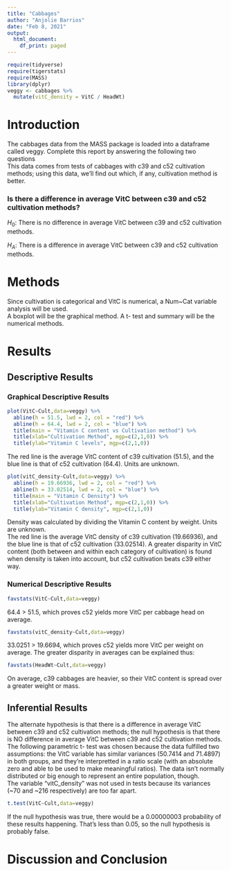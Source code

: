 ```yaml
---
title: "Cabbages"
author: "Anjolie Barrios"
date: "Feb 8, 2021"
output:
  html_document:
    df_print: paged
---
```


```r
require(tidyverse)
require(tigerstats)
require(MASS)
library(dplyr)
veggy <- cabbages %>%
  mutate(vitC_density = VitC / HeadWt)
```

# Introduction
<!--In this section you explain what you are trying to show.  Where did the data come from?  What is the research or other question you are trying to answer?!-->
 The cabbages data from the MASS package is loaded into a dataframe called veggy. Complete this report by answering the following two questions  
This data comes from tests of cabbages with c39 and c52 cultivation methods; using this data, we'll find out which, if any, cultivation method is better.  
  
### Is there a difference in average VitC between c39 and c52 cultivation methods?  
  
$H_0$: There is no difference in average VitC between c39 and c52 cultivation methods.  
  
$H_A$: There is a difference in average VitC between c39 and c52 cultivation methods.  
  
# Methods  
<!--Decide on your methods:  use "variable analysis" or other appropriate descriptors.  Make sure to choose at least one graphical method and at least one numerical method.!-->
Since cultivation is categorical and VitC is numerical, a Num~Cat variable analysis will be used.  
A boxplot will be the graphical method. A t- test and summary will be the numerical methods.  

# Results  

<!--Divide this section into two sub-sections:  One for your descriptive  results and one for your inferential results.!-->

## Descriptive Results  

### Graphical Descriptive Results  
```r
plot(VitC~Cult,data=veggy) %>%
  abline(h = 51.5, lwd = 2, col = "red") %>%
  abline(h = 64.4, lwd = 2, col = "blue") %>%
  title(main = "Vitamin C content vs Cultivation method") %>%
  title(xlab="Cultivation Method", mgp=c(2,1,0)) %>%
  title(ylab="Vitamin C levels", mgp=c(2,1,0))
```
  
The red line is the average VitC content of c39 cultivation (51.5), and the blue line is that of c52 cultivation (64.4). Units are unknown.  
  
```r
plot(vitC_density~Cult,data=veggy) %>%
  abline(h = 19.66936, lwd = 2, col = "red") %>%
  abline(h = 33.02514, lwd = 2, col = "blue") %>%
  title(main = "Vitamin C Density") %>%
  title(xlab="Cultivation Method", mgp=c(2,1,0)) %>%
  title(ylab="Vitamin C density", mgp=c(2,1,0))
```
  
Density was calculated by dividing the Vitamin C content by weight. Units are unknown.  
The red line is the average VitC density of c39 cultivation (19.66936), and the blue line is that of c52 cultivation (33.02514). A greater disparity in VitC content (both between and within each category of cultivation) is found when density is taken into account, but c52 cultivation beats c39 either way. 
<!--Graphical results here.  Make sure to show your code.  Provide appropriate labels for axes, giving units if possible, and provide a good title for the graph, too.  Use the graphical results to describe the patterns if any that exist in the data as focused toward the research question!-->

### Numerical Descriptive Results  
<!--Numerical results go here. Use the numerical results to describe the patterns if any that exist in the data as focused toward the research question!-->
```r
favstats(VitC~Cult,data=veggy)
```
  
64.4 > 51.5, which proves c52 yields more VitC per cabbage head on average. 
  
```r
favstats(vitC_density~Cult,data=veggy)
```
  
33.0251 > 19.6694, which proves c52 yields more VitC per weight on average. The greater disparity in averages can be explained thus:  
```r
favstats(HeadWt~Cult,data=veggy)
```
  
On average, c39 cabbages are heavier, so their VitC content is spread over a greater weight or mass.  

## Inferential Results  
<!--State hypothesis clearly.  Make sure your discussion of the inferential test covers all the aspects that the test output produces, such as test statistic, p-value etc.  Make a decision about the null hypothesis, explain the assumptions on which the selected test/procedure was based, and why the chosen procedure satisfys the assumptions and is appropriate to answer the research question!-->
The alternate hypothesis is that there is a difference in average VitC between c39 and c52 cultivation methods; the null hypothesis is that there is NO difference in average VitC between c39 and c52 cultivation methods.  
The following parametric t- test was chosen because the data fulfilled two assumptions: the VitC variable has similar variances (50.7414 and 71.4897) in both groups, and they're interpretted in a ratio scale (with an absolute zero and able to be used to make meaningful ratios). The data isn't normally distributed or big enough to represent an entire population, though.  
The variable "vitC_density" was not used in tests because its variances (~70 and ~216 respectively) are too far apart.  
```r
t.test(VitC~Cult,data=veggy)
```
  
If the null hypothesis was true, there would be a 0.00000003 probability of these results happening. That's less than 0.05, so the null hypothesis is probably false. 

# Discussion and Conclusion  

<!--Discussion and conclusion here.  If you found a relationship be sure to consider whether the relationship occurs because one of the variavbles causes the other, or whether they perhasps are related for some other reason.  Watch the chapter 6 videos from the GeorgeTown videos collection.!-->
